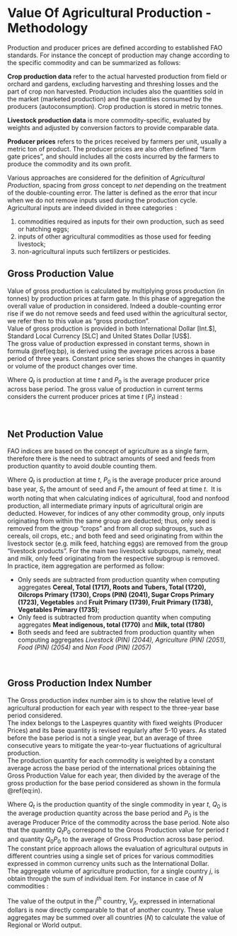 # Value Of Agricultural Production - Methodology

Production and producer prices are defined according to established FAO standards. For instance the concept of production may change according to the specific commodity and can be summarized as follows: 

**Crop production data** refer to the actual harvested production from field or orchard and gardens, excluding harvesting and threshing losses and the part of crop non harvested. Production includes also the quantities sold in the market (marketed production) and the quantities consumed by the producers (autoconsumption).
Crop production is stored in metric tonnes.

**Livestock production data** is more commodity-specific, evaluated by weights and adjusted by conversion factors to provide comparable data.

**Producer prices** refers to the prices received by farmers per unit, usually a metric ton of product. The producer prices are also often defined "farm gate prices", and should includes all the costs incurred by the farmers to produce the commodity and its own profit.

Various approaches are considered for the definition of _Agricultural Production_, spacing from _gross_ concept to _net_ depending on the treatment of the double-counting error. The latter is defined as the error that incur when we do not remove inputs used during the production cycle. 
Agricultural inputs are indeed divided in three categories :

  1. commodities required as inputs for their own production, such as seed or hatching eggs;
  2. inputs of other agricultural commodities as those used for feeding livestock;
  3. non-agricultural inputs such fertilizers or pesticides.


## Gross Production Value 

Value of gross production is calculated by multiplying gross production (in tonnes) by production prices at farm gate. In this phase of aggregation the overall value of production in considered. Indeed a double-counting error rise if we do not remove seeds and feed used within the agricultural sector, we refer then to this value as "gross production". \
Value of gross production is provided in both International Dollar [Int.\$], Standard Local Currency [SLC] and United States Dollar [US\$].\
The gross value of production expressed in constant terms, shown in formula \@ref(eq:bp), is derived using the average prices across a base period of three years. Constant price series shows the changes in quantity or volume of the product changes over time.

\begin{equation} 
G_{t} = Q_tP_0

(\#eq:bp)
\end{equation}

Where $Q_t$ is production at time $t$ and $P_0$ is the average producer price across base period. 
The gross value of production in current terms considers the current producer prices at time $t$ ($P_t$) instead : 

\begin{equation} 
G_{t} = Q_tP_t

(\#eq:cn)
\end{equation}

<br>

## Net Production Value

FAO indices are based on the concept of agriculture as a single farm, therefore there is the need to subtract amounts of seed and feeds from production quantity to avoid double counting them.

\begin{equation} 
N_{t} = Q_tP_0 - S_t - F_t

(\#eq:cn)
\end{equation}

Where $Q_t$ is production at time $t$, $P_0$ is the average producer price around base year, $S_t$ the amount of seed and $F_t$ the amount of feed at time $t$.\ 
It is worth noting that when calculating indices of agricultural, food and nonfood production, all intermediate primary inputs of agricultural origin are deducted. However, for indices of any other commodity group, only inputs originating from within the same group are deducted; thus, only seed is removed from the group “crops" and from all crop subgroups, such as cereals, oil crops, etc.; and both feed and seed originating from within the livestock sector (e.g. milk feed, hatching eggs) are removed from the group “livestock products". For the main two livestock subgroups, namely, meat and milk, only feed originating from the respective subgroup is removed.\
In practice, item aggregation are performed as follow: 

  - Only seeds are subtracted from production quantity when computing aggregates **Cereal, Total (1717), Roots and Tubers, Total (1720), Oilcrops Primary (1730), Crops (PIN) (2041), Sugar Crops Primary (1723), Vegetables** and **Fruit Primary (1739), Fruit Primary (1738), Vegetables Primary (1735)**;
  - Only feed is subtracted from production quantity when computing aggregates **Meat indigenous, total (1770)** and **Milk, total (1780)**
  - Both seeds and feed are subtracted from production quantity when computing aggregates *Livestock (PIN) (2044), Agriculture (PIN) (2051), Food (PIN) (2054)* and *Non Food (PIN) (2057)*
  
<br>

## Gross Production Index Number 

The Gross production index number aim is to show the relative level of agricultural production for each year with respect to the three-year base period considered. \
The index belongs to the Laspeyres quantity with fixed weights (Producer Prices) and its base quantity is revised regularly after 5-10 years. As stated before the base period is not a single year, but an average of three consecutive years to mitigate the year-to-year fluctuations of agricultural production.\
The production quantity for each commodity is weighted by a constant average across the base period of the international prices obtaining the Gross Production Value for each year, then divided by the average of the gross production for the base period considered as shown in the formula \@ref(eq:in).

\begin{equation} 
V_t = \frac{Q_tP_0}{Q_0P_0}

(\#eq:in)
\end{equation} 

Where $Q_t$ is the production quantity of the single commodity in year $t$, $Q_0$ is the average production quantity across the base period and $P_0$ is the average Producer Price of the commodity across the base period. Note also that the quantity $Q_tP_0$ correspond to the Gross Production value for period $t$ and quantity $Q_0P_0$ to the average of Gross Production across base period.\ 
The constant price approach allows the evaluation of agricultural outputs in different countries using a single set of prices for various commodities expressed in common currency units such as the International Dollar.\
The aggregate volume of agriculture production, for a single country $j$, is obtain through the sum of individual item. For instance in case of $N$ commodities : 


\begin{equation} 

V_{jt} = \sum_{i=1}^N \frac{Q_{it}P_{i0}}{Q_{i0}P_{i0}}

(\#eq:ins)
\end{equation} 

The value of the output in the $j^{th}$ country, $V_{jt}$, expressed in international dollars is now directly comparable to that of another country. These value aggregates may be summed over all countries ($N$) to calculate the value of Regional or World output. 

\begin{equation}

V_{t} = \sum_{i=1}^N\sum_{j=1}^M  \frac{Q_{ijt}P_{i0}}{Q_{ij0}P_{i0}}

(\#eq:ins2)
\end{equation} 
